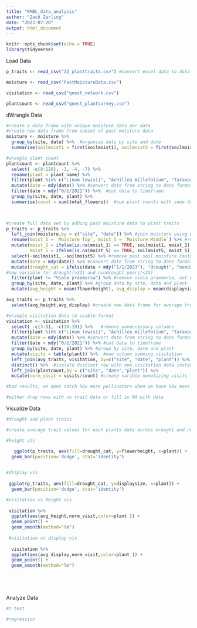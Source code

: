 ```yaml
---
title: "RMBL_data_analysis"
author: "Zach Zarling"
date: "2023-07-20"
output: html_document
---
```


```r
knitr::opts_chunk$set(echo = TRUE)
library(tidyverse)
```

Load Data

```r
p_traits <- read_csv("ZZ_planttraits.csv") #convert excel data to data frame

moisture <- read_csv("PastMoistureData.csv")

visitation <- read_csv("qnest_network.csv")

plantcount <- read_csv("qnest_plantsurvey.csv")

```

dWrangle Data

```r
#create a data frame with unique moisture data per data
#create new data frame from subset of past moisture data
moisture <- moisture %>% 
  group_by(site, date) %>%  #organize data by site and date
  summarise(soilmoist1 = first(soilmoist1), soilmoist5 = first(soilmoist5)) #extract the first moisture data point from days with multiple entires

#wrangle plant count
plantcount <- plantcount %>% 
  select( -c(8:126), -3, -4, -7) %>% 
  rename(plant = plant_name) %>% 
  filter(plant %in% c("Linum lewisii", "Achillea millefolium", "Taraxacum officinale", "Potentilla pulcherrima")) %>% #get rid of non smaple species data
  mutate(date = mdy(date)) %>% #convert date from string to date format
  filter(date > mdy("6/1/2021")) %>%  #cut data to timeframe
  group_by(site, date, plant) %>% 
  summarise(count = sum(total_flowers))  #sum plant counts with same date/site
  


#create full data set by adding past moisture data to plant traits
p_traits <- p_traits %>% 
  left_join(moisture,by = c("site", "date")) %>% #join moisture using date and site
  rename(moist_1 = `Moisture Top`, moist_5 = `Moisture Middle`) %>% #rename column 
  mutate(moist_1 = ifelse(is.na(moist_1) == TRUE, soilmoist1, moist_1),#add moist
         moist_5 = ifelse(is.na(moist_5) == TRUE, soilmoist5, moist_5)) %>%
  select(-soilmoist1, -soilmoist5) %>% #remove past soil moisture coulmns from data
  mutate(date = mdy(date)) %>% #convert date from string to date format
  mutate(drought_cat = ifelse(date < mdy("1/1/2023"), "drought", "nondrought")) %>%
#new variable for drought(>23) and nondrought years(<23)
  filter(plant != "Viola praemorsa") %>% #remove viola praemorsa, not enough data
  group_by(site, date, plant) %>% #group data by site, data and plant
  mutate(avg_height = mean(flowerheight), avg_display = mean(displaysize)) #create new cloumn in data giving each day an average height and display size 

avg_traits <- p_traits %>% 
  select(avg_height,avg_display) #create new data frame for average traits to be joined with visitation data

#wrangle visitation data to usable format
visitation <- visitation %>%
  select( -c(3:8), -c(10:19)) %>%   #remove unneccessary columns
  filter(plant %in% c("Linum lewisii", "Achillea millefolium", "Taraxacum officinale", "Potentilla pulcherrima")) %>% #get rid of non smaple species data
  mutate(date = mdy(date)) %>% #convert date from string to date format
  filter(date > mdy("6/1/2021")) %>% #cut data to timeframe
  group_by(site, date, plant) %>% #group by site, date and plant
  mutate(visits = table(plant)) %>%  #new column summing visitation
  left_join(avg_traits, visitation, by=c("site", "date", "plant")) %>% #join avg trait data to visitation data
  distinct() %>%  #isolate distinct row with one visitation data instance
  left_join(plantcount,by = c("site", "date","plant")) %>% 
  mutate(norm_visit = visits/count) #create varible nomalizing visits

#bad results, we dont catch 50x more pollinators when we have 50x more flowers

#either drop rows with no trait data or fill in NA with data

```

Visualize Data

```r

#drought and plant traits

#create average trait values for each plants data across drought and non drought years

#height vis

   ggplot(p_traits, aes(fill=drought_cat, y=flowerheight, x=plant)) +
  geom_bar(position='dodge', stat='identity')

      
#display vis
   
 ggplot(p_traits, aes(fill=drought_cat, y=displaysize, x=plant)) +
  geom_bar(position='dodge', stat='identity')

#visitation vs height vis
 
 visitation %>%
  ggplot(aes(avg_height,norm_visit,color=plant )) +
  geom_point() +
  geom_smooth(method="lm")
 
 #visitation vs display vis
 
  visitation %>%
  ggplot(aes(avg_display,norm_visit,color=plant )) +
  geom_point() +
  geom_smooth(method="lm")
  





```

Analyze Data

```r

#t test

#regression

```
